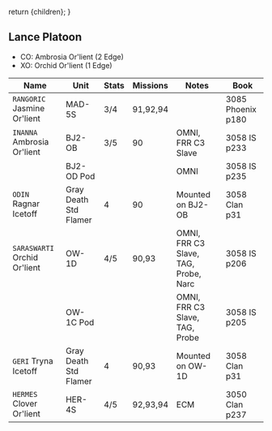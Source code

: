   return <Framework>{children}</Framework>;
}

## Lance Platoon

- CO: Ambrosia Or'lient (2 Edge)
- XO: Orchid Or'lient (1 Edge)

| Name                         | Unit                  | Stats | Missions | Notes                                | Book              |
| ---------------------------- | --------------------- | ----- | -------- | ------------------------------------ | ----------------- |
| `RANGORIC` Jasmine Or'lient  | MAD-5S                | 3/4   | 91,92,94 |                                      | 3085 Phoenix p180 |
| `INANNA` Ambrosia Or'lient   | BJ2-OB                | 3/5   | 90       | OMNI, FRR C3 Slave                   | 3058 IS p233      |
|                              | BJ2-OD Pod            |       |          | OMNI                                 | 3058 IS p235      |
| `ODIN` Ragnar Icetoff        | Gray Death Std Flamer | 4     | 90       | Mounted on BJ2-OB                    | 3058 Clan p31     |
| `SARASWARTI` Orchid Or'lient | OW-1D                 | 4/5   | 90,93    | OMNI, FRR C3 Slave, TAG, Probe, Narc | 3058 IS p206      |
|                              | OW-1C Pod             |       |          | OMNI, FRR C3 Slave, TAG, Probe       | 3058 IS p205      |
| `GERI` Tryna Icetoff         | Gray Death Std Flamer | 4     | 90,93    | Mounted on OW-1D                     | 3058 Clan p31     |
| `HERMES` Clover Or'lient     | HER-4S                | 4/5   | 92,93,94 | ECM                                  | 3050 Clan p237    |
